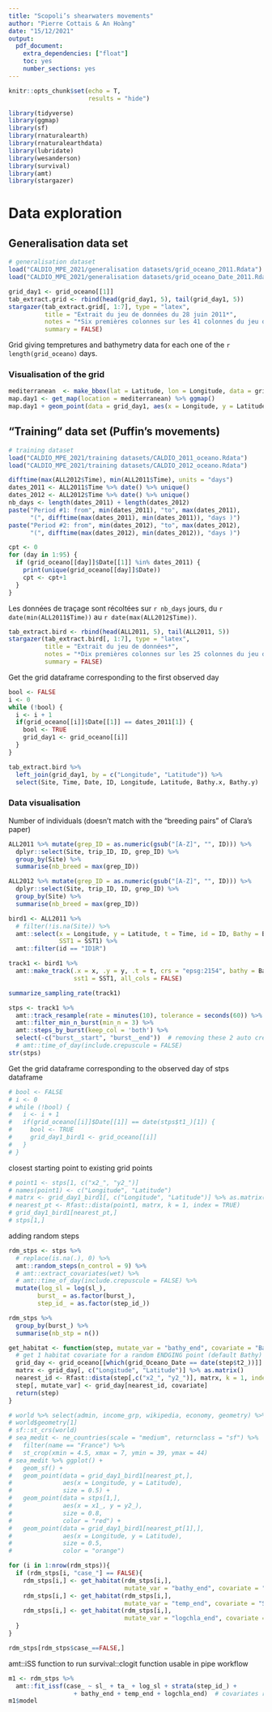 ```yaml
---
title: "Scopoli’s shearwaters movements"
author: "Pierre Cottais & An Hoàng"
date: "15/12/2021"
output: 
  pdf_document: 
    extra_dependencies: ["float"]
    toc: yes
    number_sections: yes
---
```


```r
knitr::opts_chunk$set(echo = T,
                      results = "hide")
```


```r
library(tidyverse)
library(ggmap)
library(sf)
library(rnaturalearth)
library(rnaturalearthdata)
library(lubridate)
library(wesanderson)
library(survival)
library(amt)
library(stargazer)
```

# Data exploration

## Generalisation data set

```r
# generalisation dataset
load("CALDIO_MPE_2021/generalisation datasets/grid_oceano_2011.Rdata")
load("CALDIO_MPE_2021/generalisation datasets/grid_oceano_Date_2011.Rdata")
```

```r
grid_day1 <- grid_oceano[[1]]
tab_extract.grid <- rbind(head(grid_day1, 5), tail(grid_day1, 5))
stargazer(tab_extract.grid[, 1:7], type = "latex",
          title = "Extrait du jeu de données du 28 juin 2011*",
          notes = "*Six premières colonnes sur les 41 colonnes du jeu de données",
          summary = FALSE)
```

Grid giving tempretures and bathymetry data for each one of the `r length(grid_oceano)` days.


### Visualisation of the grid

```r
mediterranean  <- make_bbox(lat = Latitude, lon = Longitude, data = grid_day1)
map.day1 <- get_map(location = mediterranean) %>% ggmap()
map.day1 + geom_point(data = grid_day1, aes(x = Longitude, y = Latitude), size = 0.5)
```



## "Training" data set (Puffin's movements)

```r
# training dataset
load("CALDIO_MPE_2021/training datasets/CALDIO_2011_oceano.Rdata")
load("CALDIO_MPE_2021/training datasets/CALDIO_2012_oceano.Rdata")
```


```r
difftime(max(ALL2012$Time), min(ALL2011$Time), units = "days")
dates_2011 <- ALL2011$Time %>% date() %>% unique()
dates_2012 <- ALL2012$Time %>% date() %>% unique()
nb_days <- length(dates_2011) + length(dates_2012)
paste("Period #1: from", min(dates_2011), "to", max(dates_2011),
      "(", difftime(max(dates_2011), min(dates_2011)), "days )")
paste("Period #2: from", min(dates_2012), "to", max(dates_2012),
      "(", difftime(max(dates_2012), min(dates_2012)), "days )")
```


```r
cpt <- 0
for (day in 1:95) {
  if (grid_oceano[[day]]$Date[[1]] %in% dates_2011) {
    print(unique(grid_oceano[[day]]$Date))
    cpt <- cpt+1
  }
}
```


Les données de traçage sont récoltées sur `r nb_days` jours,
du `r date(min(ALL2011$Time))` au `r date(max(ALL2012$Time))`.

```r
tab_extract.bird <- rbind(head(ALL2011, 5), tail(ALL2011, 5))
stargazer(tab_extract.bird[, 1:7], type = "latex",
          title = "Extrait du jeu de données*",
          notes = "*Dix premières colonnes sur les 25 colonnes du jeu de données",
          summary = FALSE)
```

Get the grid dataframe corresponding to the first observed day
```r
bool <- FALSE
i <- 0
while (!bool) {
  i <- i + 1
  if(grid_oceano[[i]]$Date[[1]] == dates_2011[1]) {
    bool <- TRUE
    grid_day1 <- grid_oceano[[i]]
  }
}

tab_extract.bird %>% 
  left_join(grid_day1, by = c("Longitude", "Latitude")) %>% 
  select(Site, Time, Date, ID, Longitude, Latitude, Bathy.x, Bathy.y)

```


### Data visualisation


Number of individuals (doesn't match with the "breeding pairs" of Clara's paper)
```r
ALL2011 %>% mutate(grep_ID = as.numeric(gsub("[A-Z]", "", ID))) %>% 
  dplyr::select(Site, trip_ID, ID, grep_ID) %>%
  group_by(Site) %>% 
  summarise(nb_breed = max(grep_ID))

ALL2012 %>% mutate(grep_ID = as.numeric(gsub("[A-Z]", "", ID))) %>% 
  dplyr::select(Site, trip_ID, ID, grep_ID) %>% 
  group_by(Site) %>% 
  summarise(nb_breed = max(grep_ID))
```


```r
bird1 <- ALL2011 %>% 
  # filter(!is.na(Site)) %>% 
  amt::select(x = Longitude, y = Latitude, t = Time, id = ID, Bathy = Bathy,
              SST1 = SST1) %>% 
  amt::filter(id == "ID1R")

track1 <- bird1 %>% 
  amt::make_track(.x = x, .y = y, .t = t, crs = "epsg:2154", bathy = Bathy,
                  sst1 = SST1, all_cols = FALSE)

summarize_sampling_rate(track1)

stps <- track1 %>% 
  amt::track_resample(rate = minutes(10), tolerance = seconds(60)) %>% 
  amt::filter_min_n_burst(min_n = 3) %>% 
  amt::steps_by_burst(keep_col = 'both') %>% 
  select(-c("burst__start", "burst__end"))  # removing these 2 auto created col.
  # amt::time_of_day(include.crepuscule = FALSE)
str(stps)

```


Get the grid dataframe corresponding to the observed day of stps dataframe
```r
# bool <- FALSE
# i <- 0
# while (!bool) {
#   i <- i + 1
#   if(grid_oceano[[i]]$Date[[1]] == date(stps$t1_)[1]) {
#     bool <- TRUE
#     grid_day1_bird1 <- grid_oceano[[i]]
#   }
# }
```

closest starting point to existing grid points
```r
# point1 <- stps[1, c("x2_", "y2_")]
# names(point1) <- c("Longitude", "Latitude")
# matrx <- grid_day1_bird1[, c("Longitude", "Latitude")] %>% as.matrix()
# nearest_pt <- Rfast::dista(point1, matrx, k = 1, index = TRUE)
# grid_day1_bird1[nearest_pt,]
# stps[1,]
```







adding random steps
```r
rdm_stps <- stps %>% 
  # replace(is.na(.), 0) %>% 
  amt::random_steps(n_control = 9) %>% 
  # amt::extract_covariates(wet) %>%
  # amt::time_of_day(include.crepuscule = FALSE) %>% 
  mutate(log_sl = log(sl_),
        burst_ = as.factor(burst_),
        step_id_ = as.factor(step_id_))

rdm_stps %>% 
  group_by(burst_) %>% 
  summarise(nb_stp = n())
```


```r
get_habitat <- function(step, mutate_var = "bathy_end", covariate = "Bathy", output){
  # get 1 habitat covariate for a random ENDGING point (default Bathy)
  grid_day <- grid_oceano[[which(grid_Oceano_Date == date(step$t2_))]]
  matrx <- grid_day[, c("Longitude", "Latitude")] %>% as.matrix()
  nearest_id <- Rfast::dista(step[,c("x2_", "y2_")], matrx, k = 1, index = TRUE)
  step[, mutate_var] <- grid_day[nearest_id, covariate]
  return(step)
}
```


```r
# world %>% select(admin, income_grp, wikipedia, economy, geometry) %>% print(n=5)
# world$geometry[1]
# sf::st_crs(world)
# sea_medit <- ne_countries(scale = "medium", returnclass = "sf") %>% 
#   filter(name == "France") %>% 
#   st_crop(xmin = 4.5, xmax = 7, ymin = 39, ymax = 44)
# sea_medit %>% ggplot() + 
#   geom_sf() + 
#   geom_point(data = grid_day1_bird1[nearest_pt,],
#              aes(x = Longitude, y = Latitude),
#              size = 0.5) +
#   geom_point(data = stps[1,],
#              aes(x = x1_, y = y2_),
#              size = 0.8,
#              color = "red") + 
#   geom_point(data = grid_day1_bird1[nearest_pt[1],],
#              aes(x = Longitude, y = Latitude),
#              size = 0.5,
#              color = "orange")
```



```r
for (i in 1:nrow(rdm_stps)){
  if (rdm_stps[i, "case_"] == FALSE){
    rdm_stps[i,] <- get_habitat(rdm_stps[i,],
                                mutate_var = "bathy_end", covariate = "Bathy")
    rdm_stps[i,] <- get_habitat(rdm_stps[i,],
                                mutate_var = "temp_end", covariate = "SST1")
    rdm_stps[i,] <- get_habitat(rdm_stps[i,],
                                mutate_var = "logchla_end", covariate = "logCHLA1")
  }
}

rdm_stps[rdm_stps$case_==FALSE,]

```

amt::iSS function to run survival::clogit function usable in pipe workflow
```r
m1 <- rdm_stps %>% 
  amt::fit_issf(case_ ~ sl_ + ta_ + log_sl + strata(step_id_) +
                  + bathy_end + temp_end + logchla_end)  # covariates related to the habitat
m1$model
```










